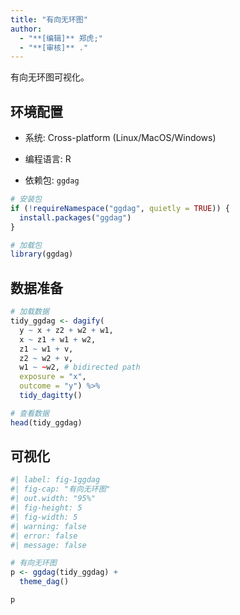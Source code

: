 ```yaml
---
title: "有向无环图"
author:
  - "**[编辑]** 郑虎;"
  - "**[审核]** ."
---
```


有向无环图可视化。

## 环境配置

-   系统: Cross-platform (Linux/MacOS/Windows)

-   编程语言: R

-   依赖包: `ggdag`

```r
# 安装包
if (!requireNamespace("ggdag", quietly = TRUE)) {
  install.packages("ggdag")
}

# 加载包
library(ggdag)
```

## 数据准备

```r
# 加载数据
tidy_ggdag <- dagify(
  y ~ x + z2 + w2 + w1,
  x ~ z1 + w1 + w2,
  z1 ~ w1 + v,
  z2 ~ w2 + v,
  w1 ~ ~w2, # bidirected path
  exposure = "x",
  outcome = "y") %>%
  tidy_dagitty()

# 查看数据
head(tidy_ggdag)
```

## 可视化

```r
#| label: fig-1ggdag
#| fig-cap: "有向无环图"
#| out.width: "95%"
#| fig-height: 5
#| fig-width: 5
#| warning: false
#| error: false
#| message: false

# 有向无环图
p <- ggdag(tidy_ggdag) +
  theme_dag() 

p
```

